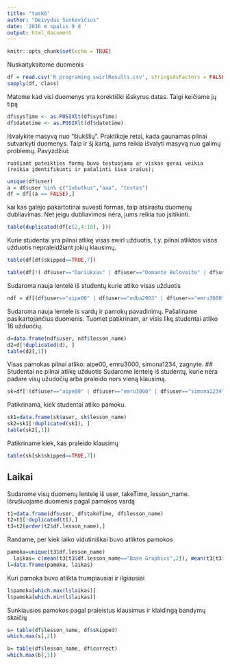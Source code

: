 ```yaml
---
title: "task6"
author: "Deivydas Sinkevičius"
date: '2016 m spalis 9 d '
output: html_document
---
```


```r
knitr::opts_chunk$set(echo = TRUE)
```
Nuskaitykaitome duomenis
```r
df = read.csv('R_programing_swirlResults.csv', stringsAsFactors = FALSE)
sapply(df, class)
```
Matome kad visi duomenys yra korektiški išskyrus datas. Taigi keičiame jų tipą
```r
df$sysTime <- as.POSIXlt(df$sysTime)
df$datetime <- as.POSIXlt(df$datetime)
```
Išvalykite masyvą nuo "šiukšlių". Praktikoje retai, kada gaunamas pilnai sutvarkyti duomenys. Taip ir šį kartą, jums reikia išvalyti masyvą nuo galimų problemų. Pavyzdžiui:

    ruošiant pateikties formą buvo testuojama ar viskas gerai veikia (reikia įdentifikuoti ir pašalinti šiuo irašus);
    
```r
unique(df$user)
a = df$user %in% c("1vbutkus","aaa", "testas")
df = df[(a == FALSE),]
```
kai kas galėjo pakartotinai suvesti formas, taip atsirastu duomenų dubliavimas. Net jeigu dubliavimosi nėra, jums reikia tuo įsitikinti.
```r
table(duplicated(df[c(2,4:10), ]))
```
Kurie studentai yra pilnai atlikę visas swirl užduotis, t.y. pilnai atliktos visos užduotis nepraleidžiant jokių klausimų.
```r
table(df[df$skipped==TRUE,7])

table(df[!( df$user=="Dariukxas" | df$user=="Domante Bulovaite" | df$user=="Greta" | df$user=="gretajes" | df$user=="gyse3054" | df$user=="juste" | df$user=="Juste" | df$user=="Karolina" | df$user=="kestous" | df$user=="ogadova" | df$user=="ojautakaite" | df$user=="Raigardas" | df$user=="rokasaleks" |  df$user=="SandraKozlovskaja" | df$user=="simonalevickaite" | df$user=="sindeivydas" | df$user=="j" | df$user=="ju"),7])
```
Sudaroma nauja lentelė iš studentų kurie atliko visas užduotis
```r
ndf = df[(df$user=="aipe00" | df$user=="edba2903" | df$user=="emru3000" | df$user=="MildaPie" | df$user=="simona1234" | df$user=="zagnyte"),]
```
Sudaroma nauja lentele is vardų ir pamokų pavadinimų. Pašaliname pasikartojančius duomenis. Tuomet patikrinam, ar visis likę studentai atliko 16 užduočių.
```r
d=data.frame(ndf$user, ndf$lesson_name)
d2=d[!duplicated(d), ]
table(d2[,1])
```
Visas pamokas pilnai atliko: aipe00, emru3000, simona1234, zagnyte.
## Studentai ne pilnai atlikę užduotis
Sudarome lentelę iš studentų, kurie nėra padare visų užudočių arba praleido nors vieną klausimą.
```r
sk=df[!(df$user=="aipe00" | df$user=="emru3000" | df$user=="simona1234" | df$user=="zagnyte"),]
```
Patikrinama, kiek studentai atliko pamoku.
```r
sk1=data.frame(sk$user, sk$lesson_name)
sk2=sk1[!duplicated(sk1), ]
table(sk2[,1])
```
Patikriname kiek, kas praleido klausimų
```r
table(sk[sk$skipped==TRUE,7])
```
## Laikai
Sudarome visų duomenų lentelę iš user, takeTime, lesson_name. Išrušiuojame duomenis pagal pamokos vardą
```r
t1=data.frame(df$user, df$takeTime, df$lesson_name)
t2=t1[!duplicated(t1),]
t3=t2[order(t2$df.lesson_name),]
```
Randame, per kiek laiko vidutiniškai buvo atliktos pamokos
```r
pamoka=unique(t3$df.lesson_name)
  laikas= c(mean(t3[t3$df.lesson_name=="Base Graphics",2]), mean(t3[t3$df.lesson_name=="Basic Building Blocks",2]), mean(t3[t3$df.lesson_name=="Dates and Times",2]), mean(t3[t3$df.lesson_name=="Dummy Lesson",2]), mean(t3[t3$df.lesson_name=="Functions",2]), mean(t3[t3$df.lesson_name=="lapply and sapply",2]), mean(t3[t3$df.lesson_name=="Logic",2]), mean(t3[t3$df.lesson_name=="Looking at Data",2]), mean(t3[t3$df.lesson_name=="Matrices and Data Frames",2]), mean(t3[t3$df.lesson_name=="Missing Values",2]), mean(t3[t3$df.lesson_name=="Sequences of Numbers",2]), mean(t3[t3$df.lesson_name=="Simulation",2]), mean(t3[t3$df.lesson_name=="Subsetting Vectors",2]), mean(t3[t3$df.lesson_name=="vapply and tapply",2]), mean(t3[t3$df.lesson_name=="Vectors",2]), mean(t3[t3$df.lesson_name=="Workspace and Files",2]))
l=data.frame(pamoka, laikas)
```
Kuri pamoka buvo atlikta trumpiausiai ir ilgiausiai
```r
l$pamoka[which.max(l$laikas)]
l$pamoka[which.min(l$laikas)]
```
Sunkiausios pamokos pagal praleistus klausimus ir klaidingą bandymų skaičių
```r
s= table(df$lesson_name, df$skipped)
which.max(s[,2])

b= table(df$lesson_name, df$correct)
which.max(b[,1])
```



